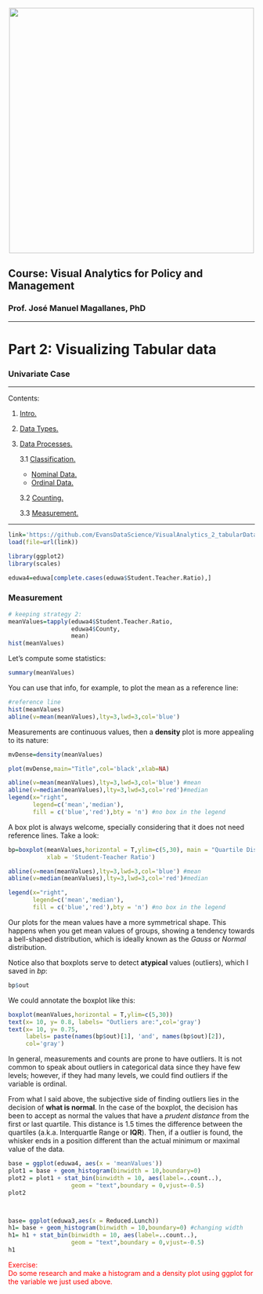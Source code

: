 <br> 
<center><img src="http://i.imgur.com/sSaOozN.png" width="500"></center>

## Course: Visual Analytics for Policy and Management

### Prof. José Manuel Magallanes, PhD 

_____
<a id='part1'></a>

# Part 2: Visualizing Tabular data
### Univariate Case

_____

Contents:

1. [Intro.](#part1)

2. [Data Types.](#part2) 

3. [Data Processes.](#part3)

    3.1 [Classification.](#part31)
    * [Nominal Data.](#part311)
    * [Ordinal Data.](#part312)
    
    3.2 [Counting.](#part32)
    
    3.3 [Measurement.](#part33) 
    

_____


```r


link='https://github.com/EvansDataScience/VisualAnalytics_2_tabularData/raw/master/data/eduwa.rda'
load(file=url(link))

library(ggplot2)
library(scales)

eduwa4=eduwa[complete.cases(eduwa$Student.Teacher.Ratio),]


```



### Measurement


```r
# keeping strategy 2: 
meanValues=tapply(eduwa4$Student.Teacher.Ratio, 
                  eduwa4$County, 
                  mean)
hist(meanValues)
```

Let's compute some statistics:
```r
summary(meanValues)
```

You can use that info, for example, to plot the mean as a reference line:

```r
#reference line
hist(meanValues)
abline(v=mean(meanValues),lty=3,lwd=3,col='blue')
```

Measurements are continuous values, then a **density** plot is more appealing to its nature:

```r

mvDense=density(meanValues)

plot(mvDense,main="Title",col='black',xlab=NA)

abline(v=mean(meanValues),lty=3,lwd=3,col='blue') #mean
abline(v=median(meanValues),lty=3,lwd=3,col='red')#median
legend(x="right",
       legend=c('mean','median'),
       fill = c('blue','red'),bty = 'n') #no box in the legend
```

A box plot is always welcome, specially considering that it does not need reference lines. Take a look:
```r

bp=boxplot(meanValues,horizontal = T,ylim=c(5,30), main = "Quartile Distribution of Student-Teacher Ratio" , 
           xlab = 'Student-Teacher Ratio')

abline(v=mean(meanValues),lty=3,lwd=3,col='blue') #mean
abline(v=median(meanValues),lty=3,lwd=3,col='red')#median

legend(x="right",
       legend=c('mean','median'),
       fill = c('blue','red'),bty = 'n') #no box in the legend


```

Our plots for the mean values have a more symmetrical shape. This happens when you get mean values of groups, showing a tendency towards a bell-shaped distribution, which is ideally known as the _Gauss_ or _Normal_  distribution.

Notice also that boxplots serve to detect **atypical** values (outliers), which I saved in _bp_: 
```r
bp$out
```

We could annotate the boxplot like this:
```r

boxplot(meanValues,horizontal = T,ylim=c(5,30))
text(x= 10, y= 0.8, labels= "Outliers are:",col='gray')
text(x= 10, y= 0.75, 
     labels= paste(names(bp$out)[1], 'and', names(bp$out)[2]),
     col='gray')
```

In general, measurements and counts are prone to have outliers. It is not common to speak about outliers in categorical data since they have few levels; however, if they had many levels, we could find outliers if the variable is ordinal.

From what I said above, the subjective side of finding outliers lies in the decision of **what is normal**. In the case of the boxplot, the decision has been to accept as normal the values that have a *prudent distance* from the first or last quartile. This distance is 1.5 times the difference between the quartiles (a.k.a. Interquartle Range or **IQR**). Then, if a outlier is found, the whisker ends in a position different than the actual minimum or maximal value of the data.


```r

base = ggplot(eduwa4, aes(x = 'meanValues'))  
plot1 = base + geom_histogram(binwidth = 10,boundary=0)
plot2 = plot1 + stat_bin(binwidth = 10, aes(label=..count..), 
                  geom = "text",boundary = 0,vjust=-0.5)
plot2




```


```r
base= ggplot(eduwa3,aes(x = Reduced.Lunch))  
h1= base + geom_histogram(binwidth = 10,boundary=0) #changing width
h1= h1 + stat_bin(binwidth = 10, aes(label=..count..), 
                  geom = "text",boundary = 0,vjust=-0.5)
h1

```


<span style="color:red"> Exercise:<br> Do some research and make a histogram and a density plot using ggplot for the variable we just used above.
</span>

